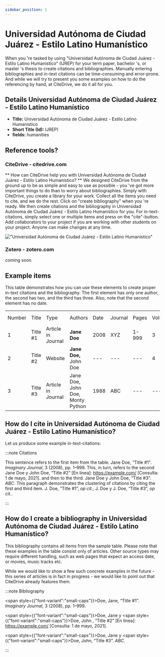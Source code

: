 ```yaml
---
sidebar_position: 1
---
```


# Universidad Autónoma de Ciudad Juárez - Estilo Latino Humanístico

When you 're tasked by using "Universidad Autónoma de Ciudad Juárez - Estilo Latino Humanístico" (IJREP) for your term paper, bachelor 's, or master 's thesis to create citations and bibliographies.
Manually entering bibliographies and in-text citations can be time-consuming and error-prone. And while we will try to present you some examples on how to do the referencing by hand, at CiteDrive, we do it all for you.

## Details  Universidad Autónoma de Ciudad Juárez - Estilo Latino Humanístico
* **Title:** Universidad Autónoma de Ciudad Juárez - Estilo Latino Humanístico
* **Short Title (Id):** IJREP)
* **fields:** humanities

## Reference tools?
### CiteDrive - citedrive.com
** How can CiteDrive help you with Universidad Autónoma de Ciudad Juárez - Estilo Latino Humanístico? **
We designed CiteDrive from the ground up to be as simple and easy to use as possible - you 've got more important things to do than to worry about bibliographies. Simply with CiteDrive, you create a library for your work. Collect all the items you need to cite, and we do the rest. Click on "create bibliography" when you 're ready. We then create citations and the bibliography in Universidad Autónoma de Ciudad Juárez - Estilo Latino Humanístico for you. For in-text-citations, simply select one or multiple items and press on the "cite"-button. Add collaborators to your project if you are working with other students on your project. Anyone can make changes at any time.


!["Universidad Autónoma de Ciudad Juárez - Estilo Latino Humanístico"](images/universidad-autonoma-de-ciudad-juarez--estilo-latino-humanistico.svg "Choose Universidad Autónoma de Ciudad Juárez - Estilo Latino Humanístico in the CiteDrive App")

### Zotero - zotero.com

coming soon

## Example items

This table demonstrates how you can use these elements to create proper in-text citations and the bibliography. The first element has only one author, the second has two, and the third has three. Also, note that the second element has no date.


<table>
  <tr>
   <td>Number
   </td>
   <td>Title
   </td>
   <td>Type
   </td>
   <td>Authors
   </td>
   <td>Date
   </td>
   <td>Journal
   </td>
   <td>Pages
   </td>
   <td>Volume
   </td>
   <td>Issue
   </td>
   <td>Access Date
   </td>
  </tr>
  <tr>
   <td>1
   </td>
   <td>Title #1
   </td>
   <td>Article in Journal
   </td>
   <td><strong>Jane Doe</strong>
   </td>
   <td>2008
   </td>
   <td>XYZ
   </td>
   <td>1-999
   </td>
   <td>3
   </td>
   <td>2
   </td>
   <td>--
   </td>
  </tr>
  <tr>
   <td>
2
   </td>
   <td>Title #2
   </td>
   <td>Website
   </td>
   <td><strong>Jane Doe, </strong>John Doe
   </td>
   <td>---
   </td>
   <td>---
   </td>
   <td>---
   </td>
   <td>4
   </td>
   <td>---
   </td>
   <td>2020-05-01
   </td>
  </tr>
  <tr>
   <td>3
   </td>
   <td>Title #3
   </td>
   <td>Article in Journal
   </td>
   <td>Jane Doe, John Doe, Monty Python
   </td>
   <td>1988
   </td>
   <td>ABC
   </td>
   <td>---
   </td>
   <td>---
   </td>
   <td>16
   </td>
   <td>---
   </td>
  </tr>
</table>



## How do I cite in  Universidad Autónoma de Ciudad Juárez - Estilo Latino Humanístico?

Let us produce some example in-text-citations:

:::note Citations


This sentence refers to the first item from the table. Jane Doe, “Title #1”. <i>Imaginary Journal</i>, 3 (2008), pp. 1–999. This, in turn, refers to the second Jane Doe y John  Doe, “Title #2” [En línea]: https://example.com/ [Consulta: 1 de mayo, 2021].
and then to the third.  Jane Doe y John Doe, “Title #3”. <i>ABC</i>.
This paragraph demonstrates the clustering of citations by citing the first and third item. J. Doe, “Title #1”, <i>op cit.</i>; J. Doe y J. Doe, “Title #3”, <i>op cit.</i>.

:::

## How do I create a bibliography in Universidad Autónoma de Ciudad Juárez - Estilo Latino Humanístico?

This bibliography contains all items from the sample table. Please note that these examples in the table consist only of articles. Other source types may require different handling, such as web pages that expect an access date, or movies, music tracks etc.

While we would like to show a few such concrete examples in the future - this series of articles is in fact in progress - we would like to point out that CiteDrive already features them.

:::note Bibliography

<span style={{"font-variant":"small-caps"}}>Doe</span>, Jane, “Title #1”. <i>Imaginary Journal</i>, 3 (2008), pp. 1–999.

<span style={{"font-variant":"small-caps"}}>Doe</span>, Jane y <span style={{"font-variant":"small-caps"}}>Doe</span>, John , “Title #2” [En línea]: https://example.com/ [Consulta: 1 de mayo, 2021].

<span style={{"font-variant":"small-caps"}}>Doe</span>, Jane y <span style={{"font-variant":"small-caps"}}>Doe</span>, John, “Title #3”. <i>ABC</i>.



:::


        